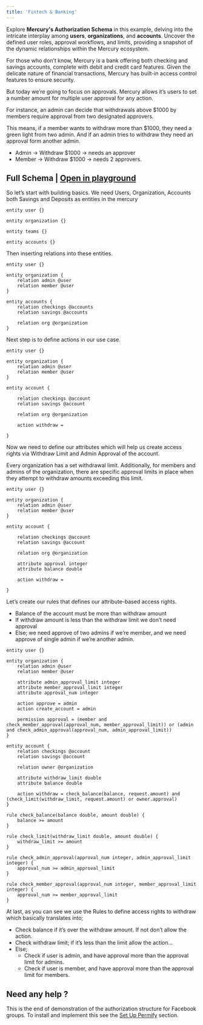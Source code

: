 ```yaml
---
title: 'Fintech & Banking'
---
```


Explore **Mercury's Authorization Schema** in this example, delving into the intricate interplay among **users**, **organizations**, and **accounts**. Uncover the defined user roles, approval workflows, and limits, providing a snapshot of the dynamic relationships within the Mercury ecosystem.

For those who don’t know, Mercury is a bank offering both checking and savings accounts, complete with debit and credit card features. Given the delicate nature of financial transactions, Mercury has built-in access control features to ensure security.

But today we’re going to focus on approvals. Mercury allows it’s users to set a number amount for multiple user approval for any action.

For instance, an admin can decide that withdrawals above $1000 by members require approval from two designated approvers. 

This means, if a member wants to withdraw more than $1000, they need a green light from two admin. And if an admin tries to withdraw they need an approval form another admin.

- Admin → Withdraw $1000 → needs an approver
- Member → Withdraw $1000 → needs 2 approvers.

## Full Schema | [Open in playground](https://play.permify.co/?s=mercury&tab=schema)

So let’s start with building basics. We need Users, Organization, Accounts both Savings and Deposits as entities in the mercury

```perm
entity user {}

entity organization {}

entity teams {}

entity accounts {}
```

Then inserting relations into these entities.

```perm
entity user {}

entity organization {
	relation admin @user
	relation member @user
}

entity accounts {
	relation checkings @accounts
	relation savings @accounts

	relation org @organization
}
```

Next step is to define actions in our use case.

```perm
entity user {}

entity organization {
    relation admin @user
    relation member @user
}

entity account {

    relation checkings @account
    relation savings @account

    relation org @organization

    action withdraw =

}
```

Now we need to define our attributes which will help us create access rights via Withdraw Limit and Admin Approval of the account.

Every organization has a set withdrawal limit. Additionally, for members and admins of the organization, there are specific approval limits in place when they attempt to withdraw amounts exceeding this limit.

```perm
entity user {}

entity organization {
    relation admin @user
    relation member @user
}

entity account {

    relation checkings @account
    relation savings @account

    relation org @organization

    attribute approval integer
    attribute balance double

    action withdraw =

}
```

Let’s create our rules that defines our attribute-based access rights.

- Balance of the account must be more than withdraw amount
- If withdraw amount is less than the withdraw limit we don’t need approval
- Else; we need approve of two admins if we’re member, and we need approve of single admin if we’re another admin.

```perm
entity user {}

entity organization {
    relation admin @user
    relation member @user

    attribute admin_approval_limit integer
    attribute member_approval_limit integer
    attribute approval_num integer

    action approve = admin
    action create_account = admin

    permission approval = (member and check_member_approval(approval_num, member_approval_limit)) or (admin and check_admin_approval(approval_num, admin_approval_limit))
}

entity account {
    relation checkings @account
    relation savings @account

    relation owner @organization
    
    attribute withdraw_limit double
    attribute balance double 

    action withdraw = check_balance(balance, request.amount) and (check_limit(withdraw_limit, request.amount) or owner.approval)
}

rule check_balance(balance double, amount double) {
    balance >= amount
}

rule check_limit(withdraw_limit double, amount double) {
    withdraw_limit >= amount 
}

rule check_admin_approval(approval_num integer, admin_approval_limit integer) {
    approval_num >= admin_approval_limit
}

rule check_member_approval(approval_num integer, member_approval_limit integer) {
    approval_num >= member_approval_limit
}
```

At last, as you can see we use the Rules to define access rights to withdraw which basically translates into;

- Check balance if it’s over the withdraw amount. If not don’t allow the action.
- Check withdraw limit; if it’s less than the limit allow the action…
- Else;
   - Check if user is admin, and have approval more than the approval limit for admins.
   - Check if user is member, and have approval more than the approval limit for members.

## Need any help ?

This is the end of demonstration of the authorization structure for Facebook groups. To install and implement this see the [Set Up Permify](../../installation.md) section.
